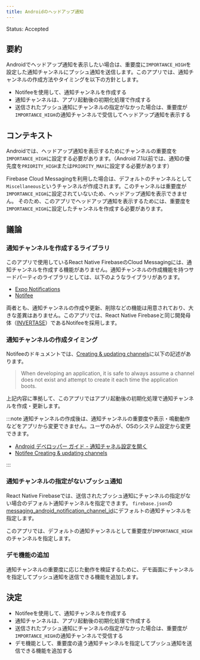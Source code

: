 ```yaml
---
title: Androidのヘッドアップ通知
---
```


Status: Accepted

<!--
Proposed: 提案中
Accepted: 採用
Rejected: 却下
Superseded: 廃止
-->

## 要約

Androidでヘッドアップ通知を表示したい場合は、重要度に`IMPORTANCE_HIGH`を設定した通知チャンネルにプッシュ通知を送信します。このアプリでは、通知チャンネルの作成方法やタイミングを以下の方針とします。

- Notifeeを使用して、通知チャンネルを作成する
- 通知チャンネルは、アプリ起動後の初期化処理で作成する
- 送信されたプッシュ通知にチャンネルの指定がなかった場合は、重要度が`IMPORTANCE_HIGH`の通知チャンネルで受信してヘッドアップ通知を表示する

## コンテキスト

Androidでは、ヘッドアップ通知を表示するためにチャンネルの重要度を`IMPORTANCE_HIGH`に設定する必要があります。（Android 7.1以前では、通知の優先度を`PRIORITY_HIGH`または`PRIORITY_MAX`に設定する必要があります）

Firebase Cloud Messagingを利用した場合は、デフォルトのチャンネルとして`Miscellaneous`というチャンネルが作成されます。このチャンネルは重要度が`IMPORTANCE_HIGH`に設定されていないため、ヘッドアップ通知を表示できません。
そのため、このアプリでヘッドアップ通知を表示するためには、重要度を`IMPORTANCE_HIGH`に設定したチャンネルを作成する必要があります。

## 議論

### 通知チャンネルを作成するライブラリ

このアプリで使用しているReact Native FirebaseのCloud Messagingには、通知チャンネルを作成する機能がありません。通知チャンネルの作成機能を持つサードパーティのライブラリとしては、以下のようなライブラリがあります。

- [Expo Notifications](https://docs.expo.dev/versions/latest/sdk/notifications/)
- [Notifee](https://notifee.app/)

両者とも、通知チャンネルの作成や更新、削除などの機能は用意されており、大きな差異はありません。このアプリでは、React Native Firebaseと同じ開発母体（[INVERTASE](https://invertase.io/)）であるNotifeeを採用します。

### 通知チャンネルの作成タイミング

Notifeeのドキュメントでは、[Creating & updating channels](https://notifee.app/react-native/docs/android/channels#creating--updating-channels)に以下の記述があります。

> When developing an application, it is safe to always assume a channel does not exist and attempt to create it each time the application boots.

上記内容に準拠して、このアプリではアプリ起動後の初期化処理で通知チャンネルを作成・更新します。

:::note
通知チャンネルの作成後は、通知チャンネルの重要度や表示・鳴動動作などをアプリから変更できません。ユーザのみが、OSのシステム設定から変更できます。

- [Android デベロッパー ガイド - 通知チャネル設定を開く](https://developer.android.com/training/notify-user/channels?hl=ja#UpdateChannel)
- [Notifee Creating & updating channels](https://notifee.app/react-native/docs/android/channels#creating--updating-channels)
  
:::

### 通知チャンネルの指定がないプッシュ通知

React Native Firebaseでは、送信されたプッシュ通知にチャンネルの指定がない場合のデフォルト通知チャンネルを指定できます。
`firebase.json`の[messaging_android_notification_channel_id](https://rnfirebase.io/messaging/usage#notification-channel-id)にデフォルトの通知チャンネルを指定します。

このアプリでは、デフォルトの通知チャンネルとして重要度が`IMPORTANCE_HIGH`のチャンネルを指定します。

### デモ機能の追加

通知チャンネルの重要度に応じた動作を検証するために、デモ画面にチャンネルを指定してプッシュ通知を送信できる機能を追加します。

## 決定

- Notifeeを使用して、通知チャンネルを作成する
- 通知チャンネルは、アプリ起動後の初期化処理で作成する
- 送信されたプッシュ通知にチャンネルの指定がなかった場合は、重要度が`IMPORTANCE_HIGH`の通知チャンネルで受信する
- デモ機能として、重要度の違う通知チャンネルを指定してプッシュ通知を送信できる機能を追加する
